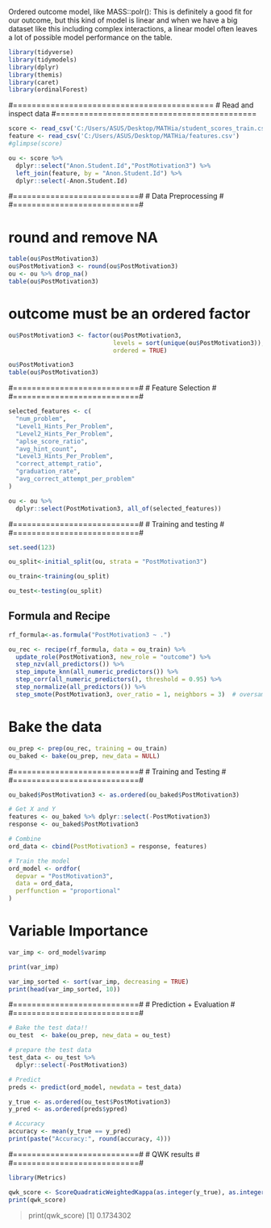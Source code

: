 Ordered outcome model, like MASS::polr(): This is definitely a good fit for our outcome, but this kind of model is linear and when we have a big dataset like this including complex interactions, a linear model often leaves a lot of possible model performance on the table.

```{r}
library(tidyverse)
library(tidymodels)
library(dplyr)
library(themis)
library(caret)
library(ordinalForest)
```

#===========================================
# Read and inspect data
#===========================================

```{r}
score <- read_csv('C:/Users/ASUS/Desktop/MATHia/student_scores_train.csv')
feature <- read_csv('C:/Users/ASUS/Desktop/MATHia/features.csv')
#glimpse(score)
```

```{r}
ou <- score %>%
  dplyr::select("Anon.Student.Id","PostMotivation3") %>%
  left_join(feature, by = "Anon.Student.Id") %>%
  dplyr::select(-Anon.Student.Id)
```

#===========================#
#     Data Preprocessing    #
#===========================#

# round and remove NA
```{r}
table(ou$PostMotivation3)
ou$PostMotivation3 <- round(ou$PostMotivation3)
ou <- ou %>% drop_na()
table(ou$PostMotivation3)
```

# outcome must be an ordered factor
```{r}
ou$PostMotivation3 <- factor(ou$PostMotivation3,
                             levels = sort(unique(ou$PostMotivation3)),
                             ordered = TRUE)

ou$PostMotivation3
table(ou$PostMotivation3)
```


#===========================#
#   Feature Selection       #
#===========================#

```{r}
selected_features <- c(
  "num_problem",
  "Level1_Hints_Per_Problem",
  "Level2_Hints_Per_Problem",
  "aplse_score_ratio",
  "avg_hint_count",
  "Level3_Hints_Per_Problem",
  "correct_attempt_ratio",
  "graduation_rate",
  "avg_correct_attempt_per_problem"
)
```

```{r}
ou <- ou %>%
  dplyr::select(PostMotivation3, all_of(selected_features))
```


#===========================#
#   Training and testing    #
#===========================#

```{r}
set.seed(123)

ou_split<-initial_split(ou, strata = "PostMotivation3")

ou_train<-training(ou_split)

ou_test<-testing(ou_split)
```


## Formula and Recipe
```{r}
rf_formula<-as.formula("PostMotivation3 ~ .")

ou_rec <- recipe(rf_formula, data = ou_train) %>%
  update_role(PostMotivation3, new_role = "outcome") %>%
  step_nzv(all_predictors()) %>%
  step_impute_knn(all_numeric_predictors()) %>%
  step_corr(all_numeric_predictors(), threshold = 0.95) %>%
  step_normalize(all_predictors()) %>%
  step_smote(PostMotivation3, over_ratio = 1, neighbors = 3)  # oversampling
```

# Bake the data 
```{r}
ou_prep <- prep(ou_rec, training = ou_train)
ou_baked <- bake(ou_prep, new_data = NULL)

```


#===========================#
#   Training and Testing    #
#===========================#

```{r}
ou_baked$PostMotivation3 <- as.ordered(ou_baked$PostMotivation3)

# Get X and Y
features <- ou_baked %>% dplyr::select(-PostMotivation3)
response <- ou_baked$PostMotivation3

# Combine
ord_data <- cbind(PostMotivation3 = response, features)
```

```{r}
# Train the model
ord_model <- ordfor(
  depvar = "PostMotivation3",
  data = ord_data,
  perffunction = "proportional"
)
```


# Variable Importance
```{r eval=FALSE, include=FALSE}
var_imp <- ord_model$varimp

print(var_imp)

var_imp_sorted <- sort(var_imp, decreasing = TRUE)
print(head(var_imp_sorted, 10))

```


#===========================#
#  Prediction + Evaluation  #
#===========================#

```{r}
# Bake the test data!!
ou_test  <- bake(ou_prep, new_data = ou_test)

# prepare the test data
test_data <- ou_test %>%
  dplyr::select(-PostMotivation3) 

# Predict
preds <- predict(ord_model, newdata = test_data)
```

```{r}
y_true <- as.ordered(ou_test$PostMotivation3)
y_pred <- as.ordered(preds$ypred)

# Accuracy
accuracy <- mean(y_true == y_pred)
print(paste("Accuracy:", round(accuracy, 4)))
```


#===========================#
#        QWK results        #
#===========================#

```{r}
library(Metrics)

qwk_score <- ScoreQuadraticWeightedKappa(as.integer(y_true), as.integer(y_pred))
print(qwk_score)
```

> print(qwk_score)
[1] 0.1734302
